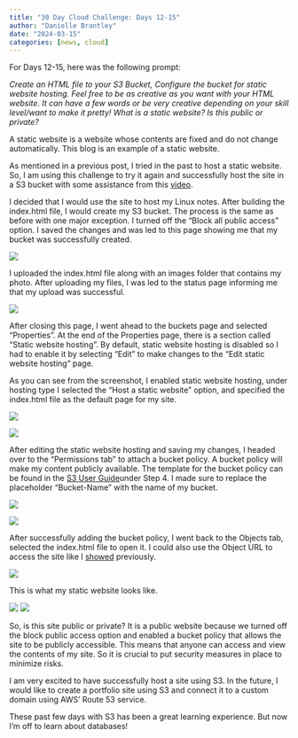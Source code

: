 ```yaml
---
title: "30 Day Cloud Challenge: Days 12-15"
author: "Danielle Brantley"
date: "2024-03-15"
categories: [news, cloud]
---
```


For Days 12-15, here was the following prompt:

*Create an HTML file to your S3 Bucket, Configure the bucket for static website hosting. Feel free to be as creative as you want with your HTML website. It can have a few words or be very creative depending on your skill level/want to make it pretty! What is a static website? Is this public or private?*

A static website is a website whose contents are fixed and do not change automatically. This blog is an example of a static website.

As mentioned in a previous post, I tried in the past to host a static website. So, I am using this challenge to try it again and successfully host the site in a S3 bucket with some assistance from this [video](https://www.youtube.com/watch?v=sCQwEVhCvTg){target="_blank"}.

I decided that I would use the site to host my Linux notes. After building the index.html file, I would create my S3 bucket. The process is the same as before with one major exception. I turned off the "Block all public access" option. I saved the changes and was led to this page showing me that my bucket was successfully created.

![](images/create_s3bucket.png)

I uploaded the index.html file along with an images folder that contains my photo. After uploading my files, I was led to the status page informing me that my upload was successful.

![](images/upload_files.png)

After closing this page, I went ahead to the buckets page and selected "Properties". At the end of the Properties page, there is a section called "Static website hosting". By default, static website hosting is disabled so I had to enable it by selecting "Edit" to make changes to the "Edit static website hosting" page.

As you can see from the screenshot, I enabled static website hosting, under hosting type I selected the "Host a static website" option, and specified the index.html file as the default page for my site.

![](images/static_hosting.png)

![](images/edit_static_hosting.png)

After editing the static website hosting and saving my changes, I headed over to the "Permissions tab" to attach a bucket policy. A bucket policy will make my content publicly available. The template for the bucket policy can be found in the [S3 User Guide](https://docs.aws.amazon.com/AmazonS3/latest/userguide/HostingWebsiteOnS3Setup.html#step5-upload-index-doc){target="_blank"}under Step 4. I made sure to replace the placeholder "Bucket-Name" with the name of my bucket.

![](images/properties.png)

![](images/bucket_policy.png)

After successfully adding the bucket policy, I went back to the Objects tab, selected the index.html file to open it. I could also use the Object URL to access the site like I [showed](https://mycloudyfuture.com/posts/p7-s3_privacy_settings/p7){target="_blank"} previously.

![](images/html_page.png)

This is what my static website looks like.

![](images/brantley_static_site-1.png) ![](images/brantley_static_site-2.png)

So, is this site public or private? It is a public website because we turned off the block public access option and enabled a bucket policy that allows the site to be publicly accessible. This means that anyone can access and view the contents of my site. So it is crucial to put security measures in place to minimize risks.

I am very excited to have successfully host a site using S3. In the future, I would like to create a portfolio site using S3 and connect it to a custom domain using AWS' Route 53 service.

These past few days with S3 has been a great learning experience. But now I'm off to learn about databases!
